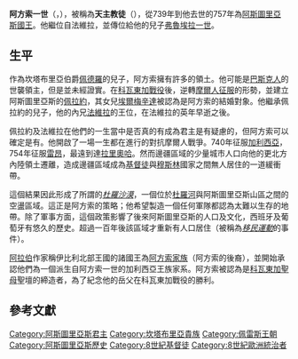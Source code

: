 {{noteTA
|1=zh-hans:卡斯蒂利亚;zh-hant:卡斯蒂利亞;zh-tw:卡斯提爾;
|2=zh-hans:桑查;zh-hant:桑查;zh-tw:桑琪亞;
|3=zh-hans:科尔多瓦;zh-hant:科爾多瓦;zh-tw:哥多華;
|4=zh-hans:布尔戈斯;zh-hant:布爾戈斯;zh-tw:布哥斯;
|5=zh-hans:莫内阿东娜;zh-hant:莫內阿東娜;zh-tw:莫妮亞多娜;
|6=zh-hans:莱昂;zh-hant:萊昂;zh-tw:雷昂;
|7=zh-hans:阿拉贡;zh-hant:阿拉貢;zh-tw:亞拉岡;
|8=zh-hans:伊比利亚;zh-hant:伊比利亞;zh-tw:伊比利;
|9=zh-hans:特里萨;zh-hant:特里薩;zh-tw:泰麗莎;
|10=zh-hans:海梅诺;zh-hant:海梅諾;zh-tw:希梅諾;
|11=zh-hans:萨拉戈萨;zh-hant:薩拉戈薩;zh-tw:薩拉哥薩;
|12=zh-hans:圣埃斯特班-德戈麦斯;zh-hant:聖埃斯特班-德戈麥斯;zh-tw:聖埃斯特班-德哥麥斯;
|13=zh-hans:戈梅洛;zh-hant:戈梅洛;zh-tw:哥梅洛;
|14=zh-hans:马略卡;zh-hant:馬略卡;zh-tw:馬約卡;
|15=zh-hans:倭马亚;zh-hant:倭馬亞;zh-tw:奧瑪雅;
}}
{{Infobox royalty
| type         = monarch
| name         = 阿方索一世
| image        = Alonso I de Asturias 01.jpg
| imgw         = 120px
| caption      = 位在[[馬德里|馬德里]]的雕像（[[胡安·波塞爾|J·波塞爾]]，1750年–1753年）
| succession   = [[阿斯圖里亞斯王國|阿斯圖里亞斯]][[阿斯圖里亞斯君主列表|國王]]
| reign        = 739年–757年
| coronation   =
| predecessor  = [[法維拉_(阿斯圖里亞斯)|法維拉]]
| successor    = [[弗鲁埃拉一世|弗鲁埃拉一世]]
| spouse       = [[埃爾梅辛達|埃爾梅辛達]]
| issue        = [[弗鲁埃拉一世|弗鲁埃拉一世]]<br />阿朵辛達（Adosinda）<br />[[馬烏雷加托_(阿斯圖里亞斯)|馬烏雷加托]]
| issue-link   = 
| issue-pipe   = 
| full name    = 
| house        = [[佩雷斯王朝|佩雷斯王朝]]
| house-type   = 王室
| father       = 坎塔布里亞的[[佩德羅_(坎塔布里亞)|佩德羅]]
| mother       = 
| birth_date   = 約693年
| birth_place  = 
| death_date   = 757年
| death_place  = 
| burial_place = 
| religion     = [[羅馬天主教|羅馬天主教]]
|}}

'''阿方索一世'''（{{lang-es|'''Alonso I'''}}，{{bd||約693年|757年||catIdx=SS}}），被稱為'''天主教徒'''（{{lang-es|''el Católico''}}），從739年到他去世的757年為[[阿斯圖里亞斯君主列表|阿斯圖里亞斯國王]]。他繼位自法維拉，並傳位給他的兒子[[弗魯埃拉一世|弗魯埃拉一世]]。

==生平==

作為坎塔布里亞伯爵[[佩德羅_(坎塔布里亞)|佩德羅]]的兒子，阿方索擁有許多的領土。他可能是[[巴斯克人|巴斯克人]]的世襲領主，但是並未經證實。在[[科瓦東加戰役|科瓦東加戰役]]後，逆轉[[奧瑪雅王朝征服西班牙|摩爾人征服]]的形勢，並建立阿斯圖里亞斯的[[佩拉約|佩拉約]]，其女兒[[埃爾梅辛達|埃爾梅辛達]]被認為是阿方索的結婚對象。他繼承佩拉約的兒子，他的內兄[[法維拉_(阿斯圖里亞斯)|法維拉]]的王位，在法維拉的英年早逝之後。

佩拉約及法維拉在他們的一生當中是否真的有成為君主是有疑慮的，但阿方索可以確定是有。他開啟了一場一生都在進行的對抗摩爾人戰爭。740年征服[[加利西亞|加利西亞]]，754年征服[[萊昂王國|雷昂]]，最遠到達[[拉里奧哈|拉里奧哈]]。然而邊疆區域的少量城市人口向他的更北方內陸領土遷離，造成邊疆區域成為[[基督徒|基督徒]]與[[穆斯林|穆斯林]]國家之間無人居住的一道緩衝帶。

這個結果因此形成了所謂的''[[杜羅沙漠|杜羅沙漠]]''，一個位於[[杜羅河|杜羅河]]與阿斯圖里亞斯山區之間的空盪區域。這正是阿方索的策略；他希望製造一個任何軍隊都認為太難以生存的地帶。除了軍事方面，這個政策影響了後來阿斯圖里亞斯的人口及文化，西班牙及葡萄牙有悠久的歷史。超過一百年後該區域才重新有人口居住（被稱為''[[移民運動|移民運動]]''的事件）。

[[阿拉伯|阿拉伯]]作家稱伊比利北部王國的諸國王為[[佩雷斯王朝|阿方索家族]]（阿方索的後裔），並開始承認他們為一個派生自阿方索一世的加利西亞王族家系。阿方索被認為是[[科瓦東加聖母|科瓦東加聖母]]聖壇的締造者，為了紀念他的岳父在科瓦東加戰役的勝利。

==參考文獻==
{{commonscat|Alfonso I of Asturias}}

{{s-start}}
{{s-hou|[[佩雷斯王朝|佩雷斯王朝]]|約|693年|757年|}}
{{s-reg}}
{{s-bef|before=[[法維拉_(阿斯圖里亞斯)|法維拉]]}}
{{s-ttl|title=[[阿斯圖里亞斯君主列表|阿斯圖里亞斯國王]]
|years=739–757}}
{{s-aft|after=[[弗鲁埃拉一世|弗鲁埃拉一世]]}}
{{end}}

{{Authority control}}
{{阿斯圖里亞斯君主}}
[[Category:阿斯圖里亞斯君主|Category:阿斯圖里亞斯君主]]
[[Category:坎塔布里亞貴族|Category:坎塔布里亞貴族]]
[[Category:佩雷斯王朝|Category:佩雷斯王朝]]
[[Category:阿斯圖里亞斯歷史|Category:阿斯圖里亞斯歷史]]
[[Category:8世紀基督徒|Category:8世紀基督徒]]
[[Category:8世紀歐洲統治者|Category:8世紀歐洲統治者]]